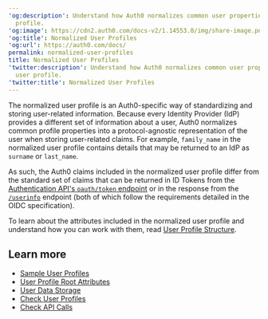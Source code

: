---
'og:description': Understand how Auth0 normalizes common user properties in the user
  profile.
'og:image': https://cdn2.auth0.com/docs-v2/1.14553.0/img/share-image.png
'og:title': Normalized User Profiles
'og:url': https://auth0.com/docs/
permalink: normalized-user-profiles
title: Normalized User Profiles
'twitter:description': Understand how Auth0 normalizes common user properties in the
  user profile.
'twitter:title': Normalized User Profiles
---
The normalized user profile is an Auth0-specific way of standardizing and storing user-related information. Because every <Tooltip tip="Identity Provider (IdP): Service that stores and manages digital identities." cta="View Glossary" href="/docs/glossary?term=Identity+Provider">Identity Provider</Tooltip> (IdP) provides a different set of information about a user, Auth0 normalizes common profile properties into a protocol-agnostic representation of the user when storing user-related claims. For example, `family_name` in the normalized user profile contains details that may be returned to an IdP as `surname` or `last_name`.

As such, the Auth0 claims included in the normalized user profile differ from the standard set of claims that can be returned in <Tooltip tip="ID Token: Credential meant for the client itself, rather than for accessing a resource." cta="View Glossary" href="/docs/glossary?term=ID+Tokens">ID Tokens</Tooltip> from the [Authentication API's `oauth/token` endpoint](https://auth0.com/docs/api/authentication#get-token) or in the response from the [`/userinfo`](https://auth0.com/docs/api/authentication#user-profile) endpoint (both of which follow the requirements detailed in the OIDC specification).

To learn about the attributes included in the normalized user profile and understand how you can work with them, read [User Profile Structure](/docs/manage-users/user-accounts/user-profiles/user-profile-structure).

## Learn more

* [Sample User Profiles](/docs/manage-users/user-accounts/user-profiles/sample-user-profiles)
* [User Profile Root Attributes](/docs/manage-users/user-accounts/user-profiles/root-attributes)
* [User Data Storage](/docs/secure/security-guidance/data-security/user-data-storage)
* [Check User Profiles](/docs/troubleshoot/authentication-issues/check-user-profiles)
* [Check API Calls](/docs/troubleshoot/authentication-issues/check-api-calls)